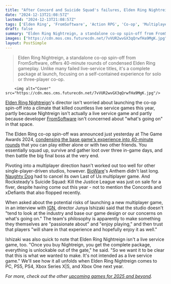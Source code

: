 ```yaml
---
title: "After Concord and Suicide Squad's failures, Elden Ring Nightreign director isn't worried since FromSoft doesn't 'base our game design' on industry trends"
date: "2024-12-13T21:08:57Z"
lastmod: "2024-12-13T21:08:57Z"
tags: ['Elden Ring', 'FromSoftware', 'Action RPG', 'Co-op', 'Multiplayer', 'PC', 'PS5', 'PS4', 'Xbox Series X|S', 'Xbox One']
draft: false
summary: "Elden Ring Nightreign, a standalone co-op spin-off from FromSoftware, offers 40-minute rounds of condensed Elden Ring gameplay.  Unlike many failed live-service titles, it's a complete package at launch, focusing on a self-contained experience for solo or three-player co-op."
images: ["https://cdn.mos.cms.futurecdn.net/7vVUR2wvGX3qQrwfHa9MgK.jpg"]
layout: PostSimple
---
```

> Elden Ring Nightreign, a standalone co-op spin-off from FromSoftware, offers 40-minute rounds of condensed Elden Ring gameplay.  Unlike many failed live-service titles, it's a complete package at launch, focusing on a self-contained experience for solo or three-player co-op.


        <img alt="Cover" src="https://cdn.mos.cms.futurecdn.net/7vVUR2wvGX3qQrwfHa9MgK.jpg"/>
        
[Elden Ring Nightreign](https://www.gamesradar.com/games/action-rpg/elden-ring-nightreign-guide/)'s director isn't worried about launching the co-op spin-off into a climate that killed countless live service games this year, partly because Nightreign isn't actually a live service game and partly because developer [FromSoftware](https://www.gamesradar.com/tag/fromsoftware/) isn't concerned about "what's going on" in that space.

The Elden Ring co-op spin-off was announced just yesterday at The Game Awards 2024, [condensing the base game's experience into 40-minute rounds](https://www.gamesradar.com/games/rpg/elden-ring-nightreign-director-calls-the-co-op-spin-off-a-short-rpg-for-how-it-condenses-the-base-game-into-40-minute-rounds/) that you can play either alone or with two other friends. You essentially squad up, survive and gather loot over three in-game days, and then battle the big final boss at the very end. 

Pivoting into a multiplayer direction hasn't worked out too well for other single-player-driven studios, however. [BioWare](https://www.gamesradar.com/tag/bioware/)'s Anthem didn't last long. [Naughty Dog](https://www.gamesradar.com/tag/naughty-dog/) had to cancel its own Last of Us multiplayer game. And Rocksteady's Suicide Squad: Kill the Justice League was just on sale for a fiver, despite having come out this year - not to mention the Concords and xDefiants that also flopped recently. 

When asked about the potential risks of launching a new multiplayer game, in an interview with [IGN](https://www.ign.com/articles/elden-ring-nightreign-fromsoftware-game-director-explains-why-the-spin-off-exists-reveals-whether-george-r-r-martin-was-involved-and-why-fans-shouldnt-call-it-a-live-service), director Junya Ishizaki said that the studio doesn't "tend to look at the industry and base our game design or our concerns on what's going on." The team's philosophy is apparently to make something they themselves are "passionate about" and "enjoy playing," and then trust that players "will share in that experience and hopefully enjoy it as well."

Ishizaki was also quick to note that Elden Ring Nightreign isn't a live service game, too. "Once you buy Nightreign, you get the complete package, everything is unlockable out of the gate," he said. "So we want it to be clear that this is what we wanted to make. It's not intended as a live service game." We'll see how it all unfolds when Elden Ring Nightreign comes to PC, PS5, PS4, Xbox Series X|S, and Xbox One next year.

*For more, check out the other *[<em>upcoming games for 2025 and beyond</em>](https://www.gamesradar.com/upcoming-indie-games/)*.* 
        